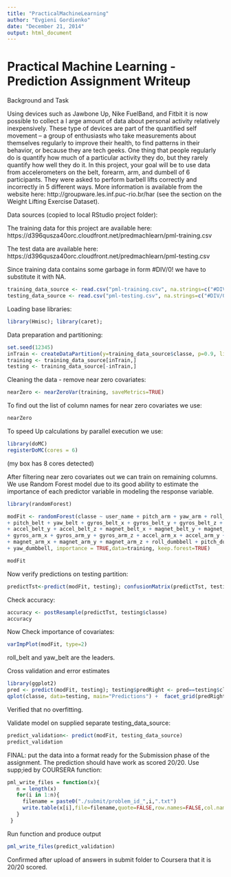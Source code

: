 ```yaml
---
title: "PracticalMachineLearning"
author: "Evgieni Gordienko"
date: "December 21, 2014"
output: html_document
---
```


Practical Machine Learning - Prediction Assignment Writeup
==========================================================

Background and Task

Using devices such as Jawbone Up, Nike FuelBand, and Fitbit it is now possible to collect a l
arge amount of data about personal activity relatively inexpensively. These type of devices are
part of the quantified self movement – a group of enthusiasts who take measurements about 
themselves regularly to improve their health, to find patterns in their behavior, or because they
are tech geeks. One thing that people regularly do is quantify how much of a particular activity
they do, but they rarely quantify how well they do it. In this project, your goal will be to use 
data from accelerometers on the belt, forearm, arm, and dumbell of 6 participants. They were
asked to perform barbell lifts correctly and incorrectly in 5 different ways. More information
is available from the website here: http://groupware.les.inf.puc-rio.br/har (see the section on
the Weight Lifting Exercise Dataset). 

Data sources (copied to local RStudio project folder):

The training data for this project are available here: 
https://d396qusza40orc.cloudfront.net/predmachlearn/pml-training.csv

The test data are available here: 
https://d396qusza40orc.cloudfront.net/predmachlearn/pml-testing.csv

Since training data contains some garbage in form #DIV/0! we have to substitute it with NA.

```r
training_data_source <- read.csv("pml-training.csv", na.strings=c("#DIV/0!") )
testing_data_source <- read.csv("pml-testing.csv", na.strings=c("#DIV/0!") )
```

Loading base libraries:

```r
library(Hmisc); library(caret);
```

Data preparation and partitioning:

```r
set.seed(12345)
inTrain <- createDataPartition(y=training_data_source$classe, p=0.9, list=FALSE)
training <- training_data_source[inTrain,]
testing <- training_data_source[-inTrain,]
```

Cleaning the data - remove near zero covariates:

```r
nearZero <- nearZeroVar(training, saveMetrics=TRUE)
```

To find out the list of column names for near zero covariates we use: 

```r
nearZero 
```

To speed Up calculations by parallel execution we use:
```r
library(doMC)
registerDoMC(cores = 6) 
```
(my box has 8 cores detected)

After filtering near zero covariates out we can train on remaining columns.
We use Random Forest model due to its good ability to estimate the importance of each 
predictor variable in modeling the response variable.
```r
library(randomForest)

modFit <- randomForest(classe ~ user_name + pitch_arm + yaw_arm + roll_arm + roll_belt 
+ pitch_belt + yaw_belt + gyros_belt_x + gyros_belt_y + gyros_belt_z + accel_belt_x
+ accel_belt_y + accel_belt_z + magnet_belt_x + magnet_belt_y + magnet_belt_z 
+ gyros_arm_x + gyros_arm_y + gyros_arm_z + accel_arm_x + accel_arm_y + accel_arm_z 
+ magnet_arm_x + magnet_arm_y + magnet_arm_z + roll_dumbbell + pitch_dumbbell
+ yaw_dumbbell, importance = TRUE,data=training, keep.forest=TRUE)

modFit

```

Now verify predictions on testing partition:

```r
predictTst<-predict(modFit, testing); confusionMatrix(predictTst, testing$classe);
```

Check accuracy:
```r
accuracy <- postResample(predictTst, testing$classe)
accuracy
```

Now Check importance of covariates:

```r
varImpPlot(modFit, type=2)
```

roll_belt and yaw_belt are the leaders.

Cross validation and error estimates

```r
library(ggplot2)
pred <- predict(modFit, testing); testing$predRight <- pred==testing$classe;
qplot(classe, data=testing, main="Predictions") +  facet_grid(predRight ~ .)
```

Verified that no overfitting.


Validate model on supplied separate testing_data_source:

```r
predict_validation<- predict(modFit, testing_data_source)
predict_validation
```

 
FINAL:
put the data into a format ready for the Submission phase of the assignment. 
The prediction should have work as scored 20/20. Use supp;ied by COURSERA function:

```r
pml_write_files = function(x){
   n = length(x)
   for(i in 1:n){
     filename = paste0("./submit/problem_id_",i,".txt")
     write.table(x[i],file=filename,quote=FALSE,row.names=FALSE,col.names=FALSE)
   }
 }

```

Run function and produce output

```r
pml_write_files(predict_validation)
```

Confirmed after upload of answers in submit folder to Coursera that it is 20/20 scored.
